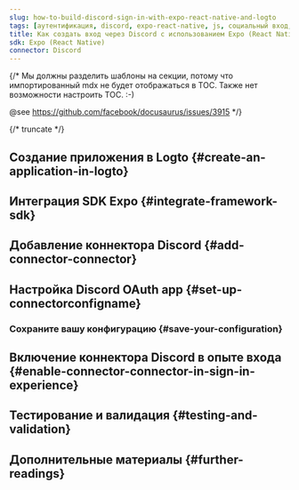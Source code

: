 ```yaml
---
slug: how-to-build-discord-sign-in-with-expo-react-native-and-logto
tags: [аутентификация, discord, expo-react-native, js, социальный вход, вход, логин]
title: Как создать вход через Discord с использованием Expo (React Native)
sdk: Expo (React Native)
connector: Discord
---
```


{/*
  Мы должны разделить шаблоны на секции, потому что импортированный mdx не будет отображаться в TOC.
  Также нет возможности настроить TOC. :-)

  @see https://github.com/facebook/docusaurus/issues/3915
*/}




{/* truncate */}

<Intro connector={connector} sdk="Expo (React Native)" link="https://expo.dev" />

## Создание приложения в Logto \{#create-an-application-in-logto}

<CreateApplication type="Native app" framework="Expo" />

## Интеграция SDK Expo \{#integrate-framework-sdk}

<IntegrateSdk />

## Добавление коннектора Discord \{#add-connector-connector}

<AddSocialConnector connector={connector} framework="Expo" />

## Настройка Discord OAuth app \{#set-up-connectorconfigname}

<ConnectorGuide />

### Сохраните вашу конфигурацию \{#save-your-configuration}

<SaveYourConfiguration connector={connector} />

## Включение коннектора Discord в опыте входа \{#enable-connector-connector-in-sign-in-experience}

<EnableSocialConnector connector={connector} />

## Тестирование и валидация \{#testing-and-validation}

<TestingAndValidation connector={connector} sdk="Expo (React Native)" />

## Дополнительные материалы \{#further-readings}

<FurtherReadings />
